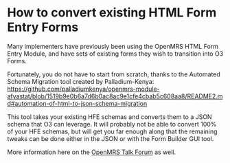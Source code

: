 # How to convert existing HTML Form Entry Forms 

Many implementers have previously been using the OpenMRS HTML Form Entry Module, and have sets of existing forms they wish to transition into O3 Forms. 

Fortunately, you do not have to start from scratch, thanks to the Automated Schema Migration tool created by Palladium-Kenya: https://github.com/palladiumkenya/openmrs-module-afyastat/blob/1519b9e0b6a7d6b0ac8ac9e1cfe4cbab5c608aa8/README2.md#automation-of-html-to-json-schema-migration 

This tool takes your existing HFE schemas and converts them to a JSON schema that O3 can leverage. It will probably not be able to convert 100% of your HFE schemas, but will get you far enough along that the remaining tweaks can be done either in the JSON or with the Form Builder GUI tool. 

More information here on the [OpenMRS Talk Forum](https://talk.openmrs.org/t/o3-new-initiative-to-automate-hfe-o3-forms/36825) as well. 
